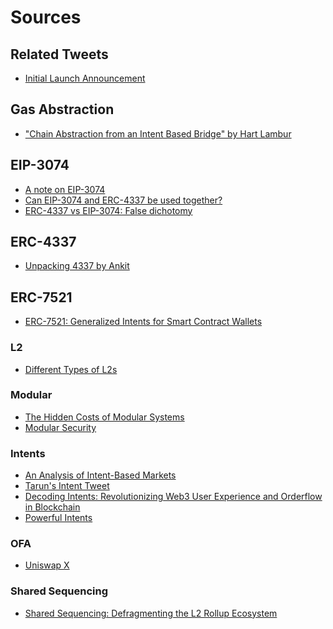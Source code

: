 # Sources

## Related Tweets

- [Initial Launch Announcement](https://x.com/shunkakinoki/status/1769767434372931978)

## Gas Abstraction

- ["Chain Abstraction from an Intent Based Bridge" by Hart Lambur](https://youtu.be/MaoZmrsH0iA?si=6pk2StwB8AcGi6-a&t=369)

## EIP-3074

- [A note on EIP-3074](https://hackmd.io/@matt/note-on-3074)
- [Can EIP-3074 and ERC-4337 be used together?](https://notes.ethereum.org/@yoav/eip-3074-erc-4337-synergy)
- [ERC-4337 vs EIP-3074: False dichotomy](https://notes.ethereum.org/@yoav/erc-4337-vs-eip-3074-false-dichotomy)

## ERC-4337

- [Unpacking 4337 by Ankit](https://frontier.tech/unpacking-erc-4337)

## ERC-7521

- [ERC-7521: Generalized Intents for Smart Contract Wallets](https://e20s.notion.site/ERC-7521-Generalized-Intents-for-Smart-Contract-Wallets-b6b140509329455eb7477cb5f7beb4cc)

### L2

- [Different Types of L2s](https://vitalik.eth.limo/general/2023/10/31/l2types.html)

### Modular

- [The Hidden Costs of Modular Systems](https://multicoin.capital/2023/08/15/the-hidden-costs-of-modular-systems/)
- [Modular Security](https://docs.hyperlane.xyz/docs/protocol/ISM/modular-security)

### Intents

- [An Analysis of Intent-Based Markets](https://arxiv.org/pdf/2403.02525.pdf)
- [Tarun's Intent Tweet](https://x.com/tarunchitra/status/1765394063182725162)
- [Decoding Intents: Revolutionizing Web3 User Experience and Orderflow in Blockchain](https://medium.com/@sevenxventures/decoding-intents-revolutionizing-web3-user-experience-and-orderflow-in-blockchain-f927dd2936cb)
- [Powerful Intents](https://www.brink.trade/blog/powerful-intents-part-1)

### OFA

- [Uniswap X](https://uniswap.org/whitepaper-uniswapx.pdf)

### Shared Sequencing

- [Shared Sequencing: Defragmenting the L2 Rollup Ecosystem](https://hackmd.io/@EspressoSystems/SharedSequencing)
